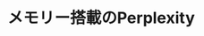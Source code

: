 ---
title: "メモリー搭載のPerplexity"
url: "https://supermemory.ai/blog/build-your-own-perplexity-in-15-minutes-with-supermemory/"
---